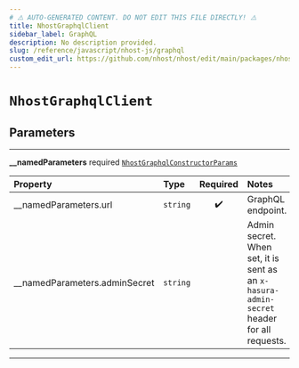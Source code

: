 ```yaml
---
# ⚠️ AUTO-GENERATED CONTENT. DO NOT EDIT THIS FILE DIRECTLY! ⚠️
title: NhostGraphqlClient
sidebar_label: GraphQL
description: No description provided.
slug: /reference/javascript/nhost-js/graphql
custom_edit_url: https://github.com/nhost/nhost/edit/main/packages/nhost-js/src/clients/graphql.ts#L35
---
```


# `NhostGraphqlClient`

## Parameters

---

**<span className="parameter-name">\_\_namedParameters</span>** <span className="optional-status">required</span> [`NhostGraphqlConstructorParams`](/reference/docgen/javascript/nhost-js/types/nhost-graphql-constructor-params)

| Property                                                                                                    | Type                | Required | Notes                                                                                     |
| :---------------------------------------------------------------------------------------------------------- | :------------------ | :------: | :---------------------------------------------------------------------------------------- |
| <span className="parameter-name"><span className="light-grey">\_\_namedParameters.</span>url</span>         | <code>string</code> |    ✔️    | GraphQL endpoint.                                                                         |
| <span className="parameter-name"><span className="light-grey">\_\_namedParameters.</span>adminSecret</span> | <code>string</code> |          | Admin secret. When set, it is sent as an `x-hasura-admin-secret` header for all requests. |

---
